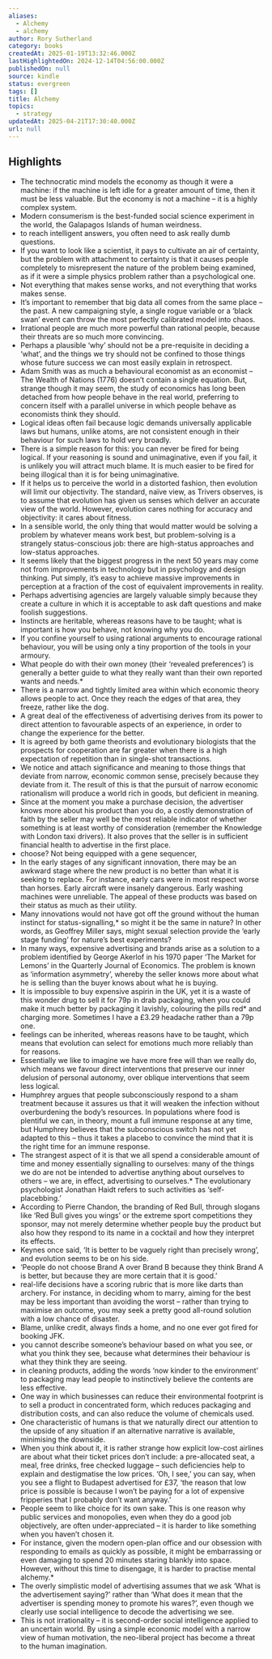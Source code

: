 ```yaml
---
aliases:
  - Alchemy
  - alchemy
author: Rory Sutherland
category: books
createdAt: 2025-01-19T13:32:46.000Z
lastHighlightedOn: 2024-12-14T04:56:00.000Z
publishedOn: null
source: kindle
status: evergreen
tags: []
title: Alchemy
topics:
  - strategy
updatedAt: 2025-04-21T17:30:40.000Z
url: null
---
```

## Highlights

- The technocratic mind models the economy as though it were a machine: if the machine is left idle for a greater amount of time, then it must be less valuable. But the economy is not a machine – it is a highly complex system.
- Modern consumerism is the best-funded social science experiment in the world, the Galapagos Islands of human weirdness.
- to reach intelligent answers, you often need to ask really dumb questions.
- If you want to look like a scientist, it pays to cultivate an air of certainty, but the problem with attachment to certainty is that it causes people completely to misrepresent the nature of the problem being examined, as if it were a simple physics problem rather than a psychological one.
- Not everything that makes sense works, and not everything that works makes sense.
- It’s important to remember that big data all comes from the same place – the past. A new campaigning style, a single rogue variable or a ‘black swan’ event can throw the most perfectly calibrated model into chaos.
- Irrational people are much more powerful than rational people, because their threats are so much more convincing.
- Perhaps a plausible ‘why’ should not be a pre-requisite in deciding a ‘what’, and the things we try should not be confined to those things whose future success we can most easily explain in retrospect.
- Adam Smith was as much a behavioural economist as an economist – The Wealth of Nations (1776) doesn’t contain a single equation. But, strange though it may seem, the study of economics has long been detached from how people behave in the real world, preferring to concern itself with a parallel universe in which people behave as economists think they should.
- Logical ideas often fail because logic demands universally applicable laws but humans, unlike atoms, are not consistent enough in their behaviour for such laws to hold very broadly.
- There is a simple reason for this: you can never be fired for being logical. If your reasoning is sound and unimaginative, even if you fail, it is unlikely you will attract much blame. It is much easier to be fired for being illogical than it is for being unimaginative.
- If it helps us to perceive the world in a distorted fashion, then evolution will limit our objectivity. The standard, naïve view, as Trivers observes, is to assume that evolution has given us senses which deliver an accurate view of the world. However, evolution cares nothing for accuracy and objectivity: it cares about fitness.
- In a sensible world, the only thing that would matter would be solving a problem by whatever means work best, but problem-solving is a strangely status-conscious job: there are high-status approaches and low-status approaches.
- It seems likely that the biggest progress in the next 50 years may come not from improvements in technology but in psychology and design thinking. Put simply, it’s easy to achieve massive improvements in perception at a fraction of the cost of equivalent improvements in reality.
- Perhaps advertising agencies are largely valuable simply because they create a culture in which it is acceptable to ask daft questions and make foolish suggestions.
- Instincts are heritable, whereas reasons have to be taught; what is important is how you behave, not knowing why you do.
- If you confine yourself to using rational arguments to encourage rational behaviour, you will be using only a tiny proportion of the tools in your armoury.
- What people do with their own money (their ‘revealed preferences’) is generally a better guide to what they really want than their own reported wants and needs.\*
- There is a narrow and tightly limited area within which economic theory allows people to act. Once they reach the edges of that area, they freeze, rather like the dog.
- A great deal of the effectiveness of advertising derives from its power to direct attention to favourable aspects of an experience, in order to change the experience for the better.
- It is agreed by both game theorists and evolutionary biologists that the prospects for cooperation are far greater when there is a high expectation of repetition than in single-shot transactions.
- We notice and attach significance and meaning to those things that deviate from narrow, economic common sense, precisely because they deviate from it. The result of this is that the pursuit of narrow economic rationalism will produce a world rich in goods, but deficient in meaning.
- Since at the moment you make a purchase decision, the advertiser knows more about his product than you do, a costly demonstration of faith by the seller may well be the most reliable indicator of whether something is at least worthy of consideration (remember the Knowledge with London taxi drivers). It also proves that the seller is in sufficient financial health to advertise in the first place.
- choose? Not being equipped with a gene sequencer,
- In the early stages of any significant innovation, there may be an awkward stage where the new product is no better than what it is seeking to replace. For instance, early cars were in most respect worse than horses. Early aircraft were insanely dangerous. Early washing machines were unreliable. The appeal of these products was based on their status as much as their utility.
- Many innovations would not have got off the ground without the human instinct for status-signalling,\* so might it be the same in nature? In other words, as Geoffrey Miller says, might sexual selection provide the ‘early stage funding’ for nature’s best experiments?
- In many ways, expensive advertising and brands arise as a solution to a problem identified by George Akerlof in his 1970 paper ‘The Market for Lemons’ in the Quarterly Journal of Economics. The problem is known as ‘information asymmetry’, whereby the seller knows more about what he is selling than the buyer knows about what he is buying.
- It is impossible to buy expensive aspirin in the UK, yet it is a waste of this wonder drug to sell it for 79p in drab packaging, when you could make it much better by packaging it lavishly, colouring the pills red\* and charging more. Sometimes I have a £3.29 headache rather than a 79p one.
- feelings can be inherited, whereas reasons have to be taught, which means that evolution can select for emotions much more reliably than for reasons.
- Essentially we like to imagine we have more free will than we really do, which means we favour direct interventions that preserve our inner delusion of personal autonomy, over oblique interventions that seem less logical.
- Humphrey argues that people subconsciously respond to a sham treatment because it assures us that it will weaken the infection without overburdening the body’s resources. In populations where food is plentiful we can, in theory, mount a full immune response at any time, but Humphrey believes that the subconscious switch has not yet adapted to this – thus it takes a placebo to convince the mind that it is the right time for an immune response.
- The strangest aspect of it is that we all spend a considerable amount of time and money essentially signalling to ourselves: many of the things we do are not be intended to advertise anything about ourselves to others – we are, in effect, advertising to ourselves.\* The evolutionary psychologist Jonathan Haidt refers to such activities as ‘self-placebbing.’
- According to Pierre Chandon, the branding of Red Bull, through slogans like ‘Red Bull gives you wings’ or the extreme sport competitions they sponsor, may not merely determine whether people buy the product but also how they respond to its name in a cocktail and how they interpret its effects.
- Keynes once said, ‘It is better to be vaguely right than precisely wrong’, and evolution seems to be on his side.
- ‘People do not choose Brand A over Brand B because they think Brand A is better, but because they are more certain that it is good.’
- real-life decisions have a scoring rubric that is more like darts than archery. For instance, in deciding whom to marry, aiming for the best may be less important than avoiding the worst – rather than trying to maximise an outcome, you may seek a pretty good all-round solution with a low chance of disaster.
- Blame, unlike credit, always finds a home, and no one ever got fired for booking JFK.
- you cannot describe someone’s behaviour based on what you see, or what you think they see, because what determines their behaviour is what they think they are seeing.
- in cleaning products, adding the words ‘now kinder to the environment’ to packaging may lead people to instinctively believe the contents are less effective.
- One way in which businesses can reduce their environmental footprint is to sell a product in concentrated form, which reduces packaging and distribution costs, and can also reduce the volume of chemicals used.
- One characteristic of humans is that we naturally direct our attention to the upside of any situation if an alternative narrative is available, minimising the downside.
- When you think about it, it is rather strange how explicit low-cost airlines are about what their ticket prices don’t include: a pre-allocated seat, a meal, free drinks, free checked luggage – such deficiencies help to explain and destigmatise the low prices. ‘Oh, I see,’ you can say, when you see a flight to Budapest advertised for £37, ‘the reason that low price is possible is because I won’t be paying for a lot of expensive fripperies that I probably don’t want anyway.’
- People seem to like choice for its own sake. This is one reason why public services and monopolies, even when they do a good job objectively, are often under-appreciated – it is harder to like something when you haven’t chosen it.
- For instance, given the modern open-plan office and our obsession with responding to emails as quickly as possible, it might be embarrassing or even damaging to spend 20 minutes staring blankly into space. However, without this time to disengage, it is harder to practise mental alchemy.\*
- The overly simplistic model of advertising assumes that we ask ‘What is the advertisement saying?’ rather than ‘What does it mean that the advertiser is spending money to promote his wares?’, even though we clearly use social intelligence to decode the advertising we see.
- This is not irrationality – it is second-order social intelligence applied to an uncertain world. By using a simple economic model with a narrow view of human motivation, the neo-liberal project has become a threat to the human imagination.
